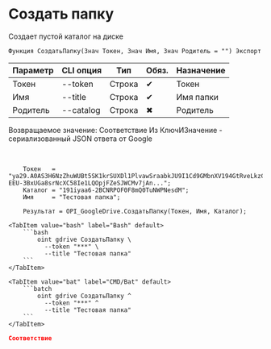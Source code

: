 ﻿---
sidebar_position: 5
description: Создать папку и другие функции для работы с Google Drive в Открытом пакете интеграций - бесплатной open-source библиотеке интеграций для 1С:Предприятие 8, OneScript и CLI
keywords: [1C, 1С, 1С:Предприятие, 1С:Предприятие 8.3, API, Интеграция, Сервисы, Обмен, OneScript, CLI, Google Drive]
---


# Создать папку
 Создает пустой каталог на диске



`Функция СоздатьПапку(Знач Токен, Знач Имя, Знач Родитель = "") Экспорт`

  | Параметр | CLI опция | Тип | Обяз. | Назначение |
  |-|-|-|-|-|
  | Токен | --token | Строка | &#x2714; | Токен |
  | Имя | --title | Строка | &#x2714; | Имя папки |
  | Родитель | --catalog | Строка | &#x2716; | Родитель |

  
  Возвращаемое значение:   Соответствие Из КлючИЗначение - сериализованный JSON ответа от Google

<br/>




```bsl title="Пример использования для 1С:Предприятие/OneScript"
    Токен   = "ya29.A0AS3H6NzZhuWUBt5SK1krSUXDl1PlvawSraabkJU9I1Cd9GMbnXV194GtRveLkzC4TFqpg8CjFqwe1CqV-EEU-3BxUGa8srNcXC58Ie1LQOpjFZeSJWCMv7jAn...";
    Каталог = "191iyaa6-2BCNRPOF0F8mQ0TuNWPNesdM";
    Имя     = "Тестовая папка";

    Результат = OPI_GoogleDrive.СоздатьПапку(Токен, Имя, Каталог);
```
    

 <Tabs>
  
    <TabItem value="bash" label="Bash" default>
        ```bash
            oint gdrive СоздатьПапку \
              --token "***" \
              --title "Тестовая папка"
        ```
    </TabItem>
  
    <TabItem value="bat" label="CMD/Bat" default>
        ```batch
            oint gdrive СоздатьПапку ^
              --token "***" ^
              --title "Тестовая папка"
        ```
    </TabItem>
</Tabs>


```json title="Результат"
Соответствие
```
